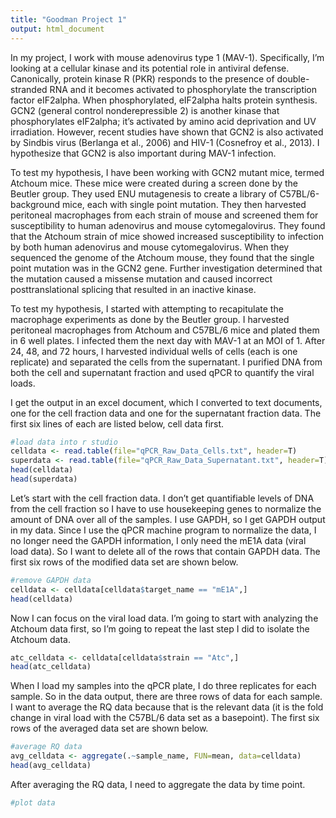 ```yaml
---
title: "Goodman Project 1"
output: html_document
---
```


In my project, I work with mouse adenovirus type 1 (MAV-1). Specifically, I'm looking at a cellular kinase and its potential role in antiviral defense. Canonically, protein kinase R (PKR) responds to the presence of double-stranded RNA and it becomes activated to phosphorylate the transcription factor eIF2alpha. When phosphorylated, eIF2alpha halts protein synthesis. GCN2 (general control nonderepressible 2) is another kinase that phosphorylates eIF2alpha; it's activated by amino acid deprivation and UV irradiation. However, recent studies have shown that GCN2 is also activated by Sindbis virus (Berlanga et al., 2006) and HIV-1 (Cosnefroy et al., 2013). I hypothesize that GCN2 is also important during MAV-1 infection.

To test my hypothesis, I have been working with GCN2 mutant mice, termed Atchoum mice. These mice were created during a screen done by the Beutler group. They used ENU mutagenesis to create a library of C57BL/6-background mice, each with single point mutation. They then harvested peritoneal macrophages from each strain of mouse and screened them for susceptibility to human adenovirus and mouse cytomegalovirus. They found that the Atchoum strain of mice showed increased susceptibility to infection by both human adenovirus and mouse cytomegalovirus. When they sequenced the genome of the Atchoum mouse, they found that the single point mutation was in the GCN2 gene. Further investigation determined that the mutation caused a missense mutation and caused incorrect posttranslational splicing that resulted in an inactive kinase.

To test my hypothesis, I started with attempting to recapitulate the macrophage experiments as done by the Beutler group. I harvested peritoneal macrophages from Atchoum and C57BL/6 mice and plated them in 6 well plates. I infected them the next day with MAV-1 at an MOI of 1. After 24, 48, and 72 hours, I harvested individual wells of cells (each is one replicate) and separated the cells from the supernatant. I purified DNA from both the cell and supernatant fraction and used qPCR to quantify the viral loads.

I get the output in an excel document, which I converted to text documents, one for the cell fraction data and one for the supernatant fraction data. The first six lines of each are listed below, cell data first. 

```r
#load data into r studio
celldata <- read.table(file="qPCR_Raw_Data_Cells.txt", header=T)
superdata <- read.table(file="qPCR_Raw_Data_Supernatant.txt", header=T)
head(celldata)
head(superdata)
```

Let's start with the cell fraction data. I don't get quantifiable levels of DNA from the cell fraction so I have to use housekeeping genes to normalize the amount of DNA over all of the samples. I use GAPDH, so I get GAPDH output in my data. Since I use the qPCR machine program to normalize the data, I no longer need the GAPDH information, I only need the mE1A data (viral load data). So I want to delete all of the rows that contain GAPDH data. The first six rows of the modified data set are shown below.

```r
#remove GAPDH data
celldata <- celldata[celldata$target_name == "mE1A",]
head(celldata)
```

Now I can focus on the viral load data. I'm going to start with analyzing the Atchoum data first, so I'm going to repeat the last step I did to isolate the Atchoum data.

```r
atc_celldata <- celldata[celldata$strain == "Atc",]
head(atc_celldata)
```


When I load my samples into the qPCR plate, I do three replicates for each sample. So in the data output, there are three rows of data for each sample. I want to average the RQ data because that is the relevant data (it is the fold change in viral load with the C57BL/6 data set as a basepoint). The first six rows of the averaged data set are shown below.

```r
#average RQ data
avg_celldata <- aggregate(.~sample_name, FUN=mean, data=celldata)
head(avg_celldata)
```

After averaging the RQ data, I need to aggregate the data by time point. 

```r
#plot data

```

